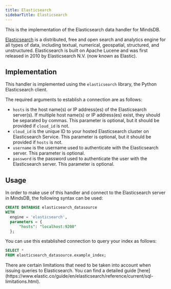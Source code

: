 ```yaml
---
title: Elasticsearch
sidebarTitle: Elasticsearch
---
```


This is the implementation of the Elasticsearch data handler for MindsDB.

[Elasticsearch](https://www.elastic.co/what-is/elasticsearch) is a distributed, free and open search and analytics engine for all types of data, including textual, numerical, geospatial, structured, and unstructured. Elasticsearch is built on Apache Lucene and was first released in 2010 by Elasticsearch N.V. (now known as Elastic).

## Implementation

This handler is implemented using the `elasticsearch` library, the Python Elasticsearch client.

The required arguments to establish a connection are as follows:

- `hosts` is the host name(s) or IP address(es) of the Elasticsearch server(s). If multiple host name(s) or IP address(es) exist, they should be separated by commas. This parameter is optional, but it should be provided if `cloud_id` is not.
- `cloud_id` is the unique ID to your hosted Elasticsearch cluster on Elasticsearch Service. This parameter is optional, but it should be provided if `hosts` is not.
- `username` is the username used to authenticate with the Elasticsearch server. This parameter is optional.
- `password` is the password used to authenticate the user with the Elasticsearch server. This parameter is optional.

## Usage

In order to make use of this handler and connect to the Elasticsearch server in MindsDB, the following syntax can be used:

```sql
CREATE DATABASE elasticsearch_datasource
WITH
  engine = 'elasticsearch',
  parameters = {
      "hosts": "localhost:9200"
  };
```

You can use this established connection to query your index as follows:

```sql
SELECT *
FROM elasticsearch_datasource.example_index;
```

<Note>
  There are certain limitations that need to be taken into account when issuing
  queries to Elasticsearch. You can find a detailed guide
  [here](https://www.elastic.co/guide/en/elasticsearch/reference/current/sql-limitations.html).
</Note>

